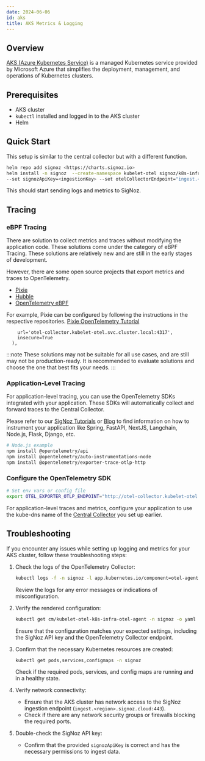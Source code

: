 ```yaml
---
date: 2024-06-06
id: aks
title: AKS Metrics & Logging
---
```


## Overview

[AKS (Azure Kubernetes Service)](https://learn.microsoft.com/en-us/azure/aks/what-is-aks) is a managed Kubernetes service provided by Microsoft Azure that simplifies the deployment, management, and operations of Kubernetes clusters.

## Prerequisites

- AKS cluster
- `kubectl` installed and logged in to the AKS cluster
- Helm

## Quick Start

This setup is similar to the central collector but with a different function.

```bash
helm repo add signoz <https://charts.signoz.io>
helm install -n signoz  --create-namespace kubelet-otel signoz/k8s-infra \\
--set signozApiKey=<ingestionKey> --set otelCollectorEndpoint="ingest.<region>.signoz.cloud:443" --set otelInsecure=false
```
This should start sending logs and metrics to SigNoz.


## Tracing

### eBPF Tracing 

There are solution to collect metrics and traces without modifying the application code. These solutions come under the category of eBPF Tracing. These solutions are relatively new and are still in the early stages of development.

However, there are some open source projects that export metrics and traces to OpenTelemetry.
- [Pixie](https://github.com/pixie-io/pixie) 
- [Hubble](https://github.com/cilium/hubble) 
- [OpenTelemetry eBPF](https://github.com/open-telemetry/opentelemetry-network)

For example, Pixie can be configured by following the instructions in the respective repositories.
[Pixie OpenTelemetry Tutorial](https://docs.px.dev/tutorials/integrations/otel/)

```endpoint=px.otel.Endpoint(
    url='otel-collector.kubelet-otel.svc.cluster.local:4317',
    insecure=True
  ),
```

:::note
These solutions may not be suitable for all use cases, and are still may not be production-ready. It is recommended to evaluate  solutions and choose the one that best fits your needs.
:::

### Application-Level Tracing

For application-level tracing, you can use the OpenTelemetry SDKs integrated with your application. These SDKs will automatically collect and forward traces to the Central Collector.

Please refer to our [SigNoz Tutorials](../../instrumentation/) or [Blog](https://signoz.io/blog/) to find information on how to instrument your application like Spring, FastAPI, NextJS, Langchain, Node.js, Flask, Django, etc.

```bash
# Node.js example
npm install @opentelemetry/api
npm install @opentelemetry/auto-instrumentations-node
npm install @opentelemetry/exporter-trace-otlp-http
```

### Configure the OpenTelemetry SDK

```bash
# Set env vars or config file
export OTEL_EXPORTER_OTLP_ENDPOINT="http://otel-collector.kubelet-otel.svc.cluster.local:4318/"
```

For application-level traces and metrics, configure your application to use the kube-dns name of the [Central Collector](../bootstrapping/collector-setup) you set up earlier.

## Troubleshooting

If you encounter any issues while setting up logging and metrics for your AKS cluster, follow these troubleshooting steps:

1. Check the logs of the OpenTelemetry Collector:
    
    ```bash
    kubectl logs -f -n signoz -l app.kubernetes.io/component=otel-agent
    
    ```
    
    Review the logs for any error messages or indications of misconfiguration.
    
2. Verify the rendered configuration:
    
    ```bash
    kubectl get cm/kubelet-otel-k8s-infra-otel-agent -n signoz -o yaml
    
    ```
    
    Ensure that the configuration matches your expected settings, including the SigNoz API key and the OpenTelemetry Collector endpoint.
    
3. Confirm that the necessary Kubernetes resources are created:
    
    ```bash
    kubectl get pods,services,configmaps -n signoz
    
    ```
    
    Check if the required pods, services, and config maps are running and in a healthy state.
    
4. Verify network connectivity:
    - Ensure that the AKS cluster has network access to the SigNoz ingestion endpoint (`ingest.<region>.signoz.cloud:443`).
    - Check if there are any network security groups or firewalls blocking the required ports.
5. Double-check the SigNoz API key:
    - Confirm that the provided `signozApiKey` is correct and has the necessary permissions to ingest data.